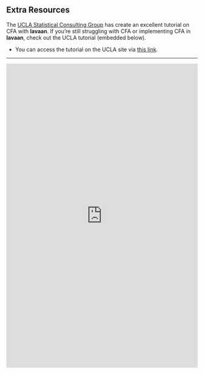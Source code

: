 ## Extra Resources

The [UCLA Statistical Consulting Group](https://stats.oarc.ucla.edu/) has create
an excellent tutorial on CFA with **lavaan**. If you're still struggling with
CFA or implementing CFA in **lavaan**, check out the UCLA tutorial (embedded below).

- You can access the tutorial on the UCLA site via [this link](https://stats.oarc.ucla.edu/r/seminars/rcfa/).

---

<iframe width="100%" 
        height="800"
        src="https://stats.oarc.ucla.edu/r/seminars/rcfa/"
        title="UCLA Lavaan Tutorial"
        frameborder="0" 
        allowfullscreen>
</iframe>
